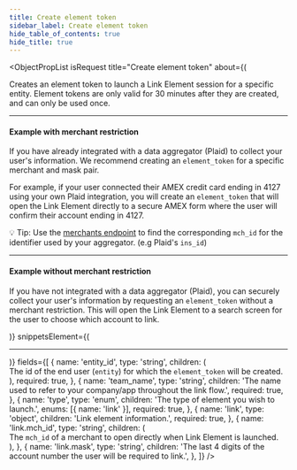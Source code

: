 ```yaml
---
title: Create element token
sidebar_label: Create element token
hide_table_of_contents: true
hide_title: true
---
```



<ObjectPropList
  isRequest
  title="Create element token"
  about={(
    <div>
      Creates an element token to launch a Link Element session for a
      specific entity. Element tokens are only valid for 30 minutes after
      they are created, and can only be used once.
      <hr className="dotted-divider" />
      <h4>Example with merchant restriction</h4>
      <p>
        If you have already integrated with a data aggregator (Plaid) to collect your
        user's information. We recommend creating an <code>element_token</code> for a
        specific merchant and mask pair.
      </p>
      <p>
        For example, if your user connected their AMEX credit card ending in 4127 using your own
        Plaid integration, you will create an <code>element_token</code> that will open the Link
        Element directly to a secure AMEX form where the user will confirm their account ending in 4127.
      </p>
      <span className="pill-info">💡 Tip:</span> Use the <a href="/api/core/merchants/list">merchants endpoint</a> to
      find the corresponding <code>mch_id</code> for the identifier used by your
      aggregator. (e.g Plaid's <code>ins_id</code>)
      <hr className="dotted-divider" />
      <h4>Example without merchant restriction</h4>
      <p>
        If you have not integrated with a data aggregator (Plaid), you can
        securely collect your user's information by requesting an <code>element_token</code> without a merchant
        restriction. This will open the Link Element to a search screen for the user to choose which account to link.
      </p>
    </div>
  )}
  snippetsElement={(
    <div>
      <ElementsCreateLinkToken />
      <hr className="dotted-divider" />
      <ElementsCreateLinkToken2 />
    </div>
  )}
  fields={[
    {
      name: 'entity_id',
      type: 'string',
      children: (
        <div>
          The id of the end user (<code>entity</code>) for which the <code>element_token</code> will be created.
        </div>
      ),
      required: true,
    },
    {
      name: 'team_name',
      type: 'string',
      children: 'The name used to refer to your company/app throughout the link flow.',
      required: true,
    },
    {
      name: 'type',
      type: 'enum',
      children: 'The type of element you wish to launch.',
      enums: [{ name: 'link' }],
      required: true,
    },
    {
      name: 'link',
      type: 'object',
      children: 'Link element information.',
      required: true,
    },
    {
      name: 'link.mch_id',
      type: 'string',
      children: (
        <div>
          The <code>mch_id</code> of a merchant to open directly when Link Element is launched.
        </div>
      ),
    },
    {
      name: 'link.mask',
      type: 'string',
      children: 'The last 4 digits of the account number the user will be required to link.',
    },
  ]}
/>
